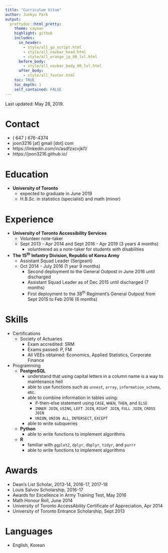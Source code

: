 ```yaml
---
title: "Curriculum Vitae"
author: Junkyu Park
output: 
  prettydoc::html_pretty:
    theme: cayman
    highlight: github
    includes:
      in_header: 
        - style/all_ga_script.html
        - style/all_navbar_head.html
        - style/all_orange_jp_00_lvl.html
      before_body:
        - style/all_navbar_body_00_lvl.html
      after_body:
        - style/all_footer.html
    toc: TRUE
    toc_depth: 1
    self_contained: FALSE
---
```



Last updated: May 28, 2019.


# **Contact**

* $($ 647 $)$ 676-4374
* joon3216 [at] gmail [dot] com
* https://linkedin.com/in/asdfzxcvjkl1/
* https://joon3216.github.io/


# **Education**

* **University of Toronto**
    + expected to graduate in June 2019
    + H.B.Sc. in statistics (specialist) and math (minor)


# **Experience**

* **University of Toronto Accessibility Services**
    + Volunteer note-taker
    + Sept 2013 - Apr 2014 and Sept 2016 - Apr 2019 (3 years 4 months)
        + volunteered as a note-taker for students with disabilities

* **The 15^th^ Infantry Division, Republic of Korea Army**
    + Assistant Squad Leader (Sergeant)
    + Oct 2014 - July 2016 (1 year 9 months)
        + Second deployment to the General Outpost in June 2016 until discharged
        + Assistant Squad Leader as of Dec 2015 until discharged (7 months)
        + First deployment to the 38^th^ Regiment's General Outpost from Sept 2015 to Feb 2016 (6 months)


# **Skills**

* Certifications
    + Society of Actuaries
        + Exam accredited: SRM
        + Exams passed: P, FM
        + All VEEs obtained: Economics, Applied Statistics, Corporate Finance
* Programming
    + **PostgreSQL**
        + understand that using capital letters in a column name is a way to maintenance hell
        + able to use functions such as `unnest`, `array`, `information_schema`, etc.
        + able to combine information in tables using:
            + if-then-else statement using `CASE`, `WHEN`, `THEN`, and `ELSE`
            + `INNER JOIN`, `USING`, `LEFT JOIN`, `RIGHT JOIN`, `FULL JOIN`, `CROSS JOIN`
            + `UNION`, `UNION ALL`, `INTERSECT`, `EXCEPT`
        + able to write subqueries
    + **Python**
        + able to write functions to implement algorithms
    + **R**
        + familiar with `ggplot2`, `dplyr`, `dbplyr`, `tidyr`, and `purrr`
        + able to write functions to implement algorithms



# **Awards**

* Dean's List Scholar, 2013-14, 2016-17, 2017-18
* Louis Salvov Scholarship, 2016-17
* Awards for Excellence in Army Training Test, May 2016
* Math Honour Roll, June 2014
* University of Toronto AccessAbility Certificate of Appreciation, Apr 2014
* University of Toronto Entrance Scholarship, Sept 2013


# **Languages**

* English, Korean







